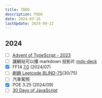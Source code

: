 ---
title: TODO
description: TODO
date: 2024-03-16
lastUpdate: 2024-09-22
---

## 2024

- [ ] [Advent of TypeScript - 2023](https://typehero.dev/aot-2023)
- [ ] 讓網站可以播 markdown 投影片 [mdx-deck](https://github.com/jxnblk/mdx-deck?tab=readme-ov-file#getting-started)
- [x] FF14 [7.0](https://na.finalfantasyxiv.com/dawntrail/) (2024/07)
- [ ] [刷題 Leetcode BLIND-75](/notes/blind75)(30/75)
- [ ] 汽車駕照
- [x] POE 3.25 (2024/09)
- [ ] [30 Days of JavaScript](https://leetcode.com/studyplan/30-days-of-javascript)
